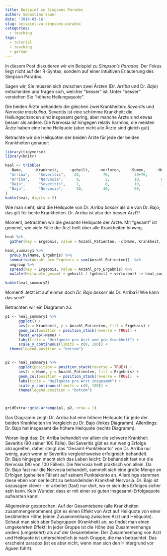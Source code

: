```yaml
---
title: Beispiel zu Simpsons Paradox
author: Sebastian Sauer
date: '2018-03-16'
slug: beispiel-zu-simpsons-paradox
categories:
  - teaching
tags:
  - tutorial
  - teaching
  - german
---
```



In diesem Post diskutieren wir ein Beispiel zu *Simpson's Paradox*. Der Fokus liegt nicht auf der R-Syntax, sondern auf einer intuitiven Erläuterung des Simpson Paradox.


Sagen wir, Sie müssen sich zwischen zwei Ärzten (Dr. *Arriba* und Dr. *Bajo*) entscheiden und fragen sich, welcher "besser" ist. Unter "besser" verstehen Sie "höhere Heilungsquote".

Die beiden Ärzte behandeln die gleichen zwei Krankheiten: *Severitis* und *Nervosia maskulina*. Severitis ist eine schlimme Krankheit; die Heilungschancen sind insgesamt gering, aber manche Ärzte sind etwas besser als andere. Die Nervosia ist hingegen relativ harmlos; die meisten Ärzte haben eine hohe Heilquote (aber nicht alle Ärzte sind gleich gut).

Betrachte wir die Heilquoten der beiden Ärzte für jede der beiden Krankheiten genauer:


```r
library(tidyverse)
library(knitr)

heal <- tribble(
  ~Name,     ~Krankheit,     ~geheilt,    ~verloren,    ~Summe,     ~Heilquote,
  "Arriba",    "Severitis",    20,          70,           20+70,          25/75,
  "Arriba",    "Nervosia",      8,           2,           10,         8/10,
  "Bajo",      "Severitis",     2,           8,           10,         2/10,
  "Bajo",      "Nervosia",      50,         40,           90,          50/90,
)
kable(heal, digits = 2)
```



Wie man sieht, sind die Heilquote von Dr. *Arriba besser* als die von Dr. Bajo; das gilt für beide Krankheiten. Dr. Arriba ist also der besser Arzt?!


Moment, betrachten wir die *gesamte* Heilquote der Ärzte. Mit "gesamt" ist gemeint, wie viele Fälle der Arzt heilt über alle Krankheiten hinweg.


```r
heal %>% 
  gather(key = Ergebnis, value = Anzahl_Patienten, -c(Name, Krankheit, Summe, Heilquote)) -> heal_summary1
```

```r
heal_summary1 %>% 
  group_by(Name, Ergebnis) %>% 
  summarise(Anzahl_pro_Ergebnis = sum(Anzahl_Patienten))  %>% 
  ungroup %>% 
  spread(key = Ergebnis, value = Anzahl_pro_Ergebnis) %>% 
  mutate(Heilquote_gesamt = geheilt / (geheilt + verloren)) -> heal_summary2

kable(heal_summary2)
```


Moment! Jetzt ist auf einmal doch *Dr. Bajo besser* als Dr. Arriba?! Wie kann das sein?

Betrachten wir ein Diagramm zu:


```r
p1 <- heal_summary1 %>% 
      ggplot() +
      aes(x = Krankheit, y = Anzahl_Patienten, fill = Ergebnis) +
      geom_col(position = position_stack(reverse = TRUE)) +
      facet_wrap(~Name) +
      labs(title = "Heilquote pro Arzt und pro Krankheit") +
      scale_y_continuous(limits = c(0, 100)) +
  theme(legend.position = "bottom")


p2 <- heal_summary1 %>% 
      ggplot(position = position_stack(reverse = TRUE)) +
      aes(x = Name, y = Anzahl_Patienten, fill = Ergebnis) +
      geom_col(position = position_stack(reverse = TRUE))  +
      labs(title = "Heilquote pro Arzt insgesamt") +
      scale_y_continuous(limits = c(0, 100)) +
      theme(legend.position = "bottom")



gridExtra::grid.arrange(p1, p2, nrow = 1)

```


Das Diagramm zeigt: Dr. Arriba hat eine höhere Heilquote für jede der beiden Krankheiten im Vergleich zu Dr. Bajo (linkes Diagramm). Allerdings: Dr. Bajo hat insgesamt die höhere Heilquote (rechts Diagramm).


Woran liegt das: Dr. Arriba behandelt vor allem die schwere Krankheit Severitis (90 seiner 100 Fälle). Bei Severitis gibt es nur wenig Erfolge abzugreifen, daher steigt das "Gesamt-Punktekonto" von Dr. Arriba nur wenig, auch wenn er Severitis vergleichsweise erfolgreich behandelt. Dr. Bajo hingegen macht sich das Leben leicht: Er behandelt fast nur die Nervosia (90 von 100 Fällen). Die Nervosia heilt praktisch von allein. Da Dr. Bajo fast nur die Nervosia behandelt, sammelt sich eine große Menge an Erfolgen (geheilten Fällen) auf seinem Punktekonto an. Allerdings stammen diese eben von der leicht zu behandelnden Krankheit Nervosia. Dr. Bajo ist sozusagen clever - er arbeitet (fast) nur dort, wo er sich des Erfolges sicher sein kann. Kein Wunder, dass er mit einer so guten Insgesamt-Erfolgsquote aufwarten kann!



Allgemeiner gesprochen: Auf der Gesamtebene (alle Krankheiten zusammengenommen) gibt es einen Effekt von Arzt auf Heilquote von einer bestimmten Höhe (einen Zusammenhang zwischen Arzt und Heilquote). Schaut man sich aber Subgruppen (Krankheit) an, so findet man einen umgekehrten Effekt; In jeder Gruppe ist die Höhe des Zusammenhangs anders (umgekehrt) als auf der Gesamtebene.  Der Zusammenhang von Arzt und Heilquote ist unterschiedlich je nach Gruppe, die man betrachtet.  Das erscheint paradox (ist es aber nicht, wenn man sich den Hintergrund vor Aguen führt).

